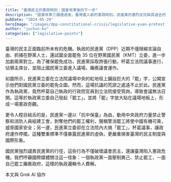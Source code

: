 ```yaml
---
title: "臺灣民主的憲政時刻：國會改革後的下一步"
description: "國會改革三讀通過後，臺灣進入新的憲政時刻。民進黨的激烈反抗與其過去的主張形成鮮明對比。本文探討國會改革的必要性，並呼籲行政院長卓榮泰順應民意，與立法院合作，開啟臺灣民主的新篇章。"
pubDate: "2024-05-29"
heroImage: "/images/dpp-constitutional-crisis/legislative-yuan-protest.jpg"
author: "juchun-ko"
categories: ["legislative-points"]
---
```


臺灣的民主正面臨前所未有的危機。執政的民進黨（DPP）近期不僅限縮言論自由、抓捕在野黨人士，還試圖全面罷免 35 位在野黨國民黨（KMT）立委，進一步加劇兩黨對立。為了確保罷免成功，民進黨採取誇張行動，杯葛立法院議事進行，佔領主席台，並阻止國民黨立委進入議場，癱瘓議會運作。

如圖所示，民進黨立委在立法院議場中央的紅地毯上鋪設巨大的「罷」字，公開宣示他們對國民黨立委的罷免企圖。然而，這場抗議的荒謬之處遠不止於此。民進黨作為執政黨，竟然杯葛自己執政的行政院官員到立法院接受質詢，導致會議無法召開。這等於執政黨立委自己發起「罷工」，並將「罷」字放大貼在議場地板上，形成一場憲政奇觀。

更令人瞠目結舌的是，民進黨一邊以「抗中保臺」為由，動用中央政府力量禁止警察和消防人員組建工會，剝奪他們的罷工權利，聲稱警消罷工將使中國有機可乘，威脅國家安全；另一邊，民進黨立委卻在立法院內大搞「罷工」，杯葛議事，讓政府運作停擺。這種雙重標準不僅暴露民進黨的虛偽，更嚴重損害臺灣的民主制度與國際形象。

國民黨強烈譴責民進黨的行徑，這些行為不僅破壞議會民主，還讓臺灣陷入憲政危機。我們呼籲國際媒體關注這一怪象：一個執政黨一面壓制異己、禁止罷工，一面自己罷工癱瘓政府，這樣的執政邏輯令人費解。

本文與 Grok AI 協作
